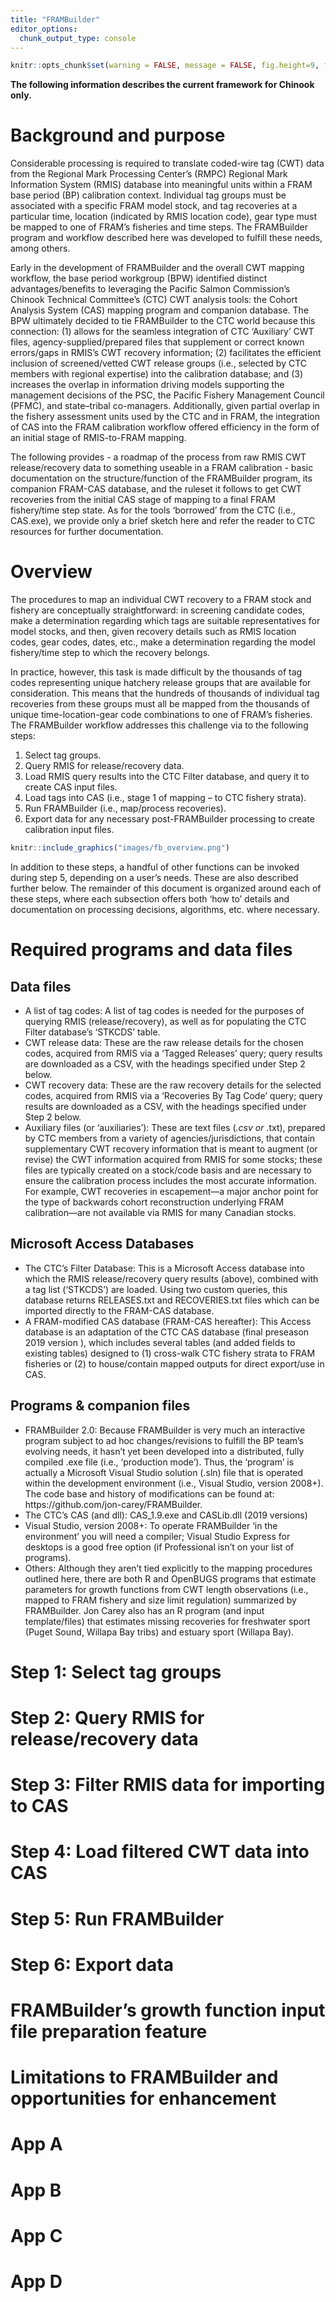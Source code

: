 ```yaml
---
title: "FRAMBuilder"
editor_options: 
  chunk_output_type: console
---
```


```r
knitr::opts_chunk$set(warning = FALSE, message = FALSE, fig.height=9, fig.width=9)
```

**The following information describes the current framework for Chinook only.** 

# Background and purpose 

Considerable processing is required to translate coded-wire tag (CWT) data from the Regional Mark Processing Center’s (RMPC) Regional Mark Information System (RMIS) database into meaningful units within a FRAM base period (BP) calibration context. Individual tag groups must be associated with a specific FRAM model stock, and tag recoveries at a particular time, location (indicated by RMIS location code), gear type must be mapped to one of FRAM's fisheries and time steps. The FRAMBuilder program and workflow described here was developed to fulfill these needs, among others.

Early in the development of FRAMBuilder and the overall CWT mapping workflow, the base period workgroup (BPW) identified distinct advantages/benefits to leveraging the Pacific Salmon Commission’s Chinook Technical Committee’s (CTC) CWT analysis tools: the Cohort Analysis System (CAS) mapping program and companion database. The BPW ultimately decided to tie FRAMBuilder to the CTC world because this connection: (1) allows for the seamless integration of CTC ‘Auxiliary’ CWT files, agency-supplied/prepared files that supplement or correct known errors/gaps in RMIS’s CWT recovery information; (2) facilitates the efficient inclusion of screened/vetted CWT release groups (i.e., selected by CTC members with regional expertise) into the calibration database; and (3) increases the overlap in information driving models supporting the management decisions of the PSC, the Pacific Fishery Management Council (PFMC), and state–tribal co-managers. Additionally, given partial overlap in the fishery assessment units used by the CTC and in FRAM, the integration of CAS into the FRAM calibration workflow offered efficiency in the form of an initial stage of RMIS-to-FRAM mapping. 

The following provides
  - a roadmap of the process from raw RMIS CWT release/recovery data to something useable in a FRAM calibration
  - basic documentation on the structure/function of the FRAMBuilder program, its companion FRAM-CAS database, and the ruleset it follows to get CWT recoveries from the initial CAS stage of mapping to a final FRAM fishery/time step state. As for the tools ‘borrowed’ from the CTC (i.e., CAS.exe), we provide only a brief sketch here and refer the reader to CTC resources for further documentation.


# Overview

The procedures to map an individual CWT recovery to a FRAM stock and fishery are conceptually straightforward: in screening candidate codes, make a determination regarding which tags are suitable representatives for model stocks, and then, given recovery details such as RMIS location codes, gear codes, dates, etc., make a determination regarding the model fishery/time step to which the recovery belongs. 

In practice, however, this task is made difficult by the thousands of tag codes representing unique hatchery release groups that are available for consideration. This means that the hundreds of thousands of individual tag recoveries from these groups must all be mapped from the thousands of unique time-location-gear code combinations to one of FRAM’s fisheries. The FRAMBuilder workflow addresses this challenge via to the following steps: 

  1. Select tag groups.
  2. Query RMIS for release/recovery data.
  3. Load RMIS query results into the CTC Filter database, and query it to create CAS input files.
  4. Load tags into CAS (i.e., stage 1 of mapping – to CTC fishery strata).
  5. Run FRAMBuilder (i.e., map/process recoveries).
  6. Export data for any necessary post-FRAMBuilder processing to create calibration input files.

```r
knitr::include_graphics("images/fb_overview.png")
```

In addition to these steps, a handful of other functions can be invoked during step 5, depending on a user’s needs. These are also described further below. The remainder of this document is organized around each of these steps, where each subsection offers both ‘how to’ details and documentation on processing decisions, algorithms, etc. where necessary. 

# Required programs and data files 

## Data files

  - A list of tag codes: A list of tag codes is needed for the purposes of querying RMIS (release/recovery), as well as for populating the CTC Filter database’s ‘STKCDS’ table.
  - CWT release data: These are the raw release details for the chosen codes, acquired from RMIS via a ‘Tagged Releases’ query; query results are downloaded as a CSV, with the headings specified under Step 2 below.
  - CWT recovery data: These are the raw recovery details for the selected codes, acquired from RMIS via a ‘Recoveries By Tag Code’ query; query results are downloaded as a CSV, with the headings specified under Step 2 below.
  - Auxiliary files (or ‘auxiliaries’): These are text files (*.csv or *.txt), prepared by CTC members from a variety of agencies/jurisdictions, that contain supplementary CWT recovery information that is meant to augment (or revise) the CWT information acquired from RMIS for some stocks; these files are typically created on a stock/code basis and are necessary to ensure the calibration process includes the most accurate information. For example, CWT recoveries in escapement—a major anchor point for the type of backwards cohort reconstruction underlying FRAM calibration—are not available via RMIS for many Canadian stocks.

## Microsoft Access Databases

  - The CTC’s Filter Database: This is a Microsoft Access database into which the RMIS release/recovery query results (above), combined with a tag list (‘STKCDS’) are loaded. Using two custom queries, this database returns RELEASES.txt and RECOVERIES.txt files which can be imported directly to the FRAM-CAS database. 
  - A FRAM-modified CAS database (FRAM-CAS hereafter): This Access database is an adaptation of the CTC CAS database (final preseason 2019 version ), which includes several tables (and added fields to existing tables) designed to (1) cross-walk CTC fishery strata to FRAM fisheries or (2) to house/contain mapped outputs for direct export/use in CAS.

## Programs & companion files

  - FRAMBuilder 2.0: Because FRAMBuilder is very much an interactive program subject to ad hoc changes/revisions to fulfill the BP team’s evolving needs, it hasn’t yet been developed into a distributed, fully compiled .exe file (i.e., ‘production mode’). Thus, the ‘program’ is actually a Microsoft Visual Studio solution (.sln) file that is operated within the development environment (i.e., Visual Studio, version 2008+). The code base and history of modifications can be found at: https://github.com/jon-carey/FRAMBuilder.
  - The CTC’s CAS (and dll): CAS_1.9.exe and CASLib.dll (2019 versions) 
  - Visual Studio, version 2008+: To operate FRAMBuilder ‘in the environment’ you will need a compiler; Visual Studio Express for desktops is a good free option (if Professional isn’t on your list of programs).
  - Others: Although they aren’t tied explicitly to the mapping procedures outlined here, there are both R and OpenBUGS programs that estimate parameters for growth functions from CWT length observations (i.e., mapped to FRAM fishery and size limit regulation) summarized by FRAMBuilder. Jon Carey also has an R program (and input template/files) that estimates missing recoveries for freshwater sport (Puget Sound, Willapa Bay tribs) and estuary sport (Willapa Bay).


# Step 1: Select tag groups

# Step 2: Query RMIS for release/recovery data

# Step 3: Filter RMIS data for importing to CAS

# Step 4: Load filtered CWT data into CAS

# Step 5: Run FRAMBuilder

# Step 6: Export data

# FRAMBuilder’s growth function input file preparation feature

# Limitations to FRAMBuilder and opportunities for enhancement

# App A

# App B

# App C

# App D
